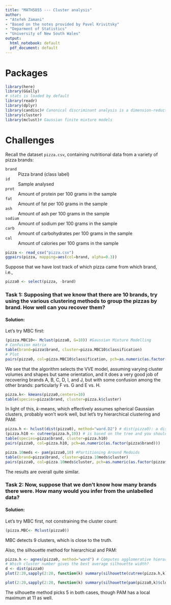 ```yaml
---
title: "MATH5855 --- Cluster analysis"
author:
- "Atefeh Zamani"
- "Based on the notes provided by Pavel Krivitsky"
- "Deparment of Statistics"
- "University of New South Wales"
output:
  html_notebook: default
  pdf_document: default
---
```



# Packages

```r
library(here)
library(GGally)
# stats is loaded by default
library(readr)
library(dplyr)
library(candisc)# Canonical discriminant analysis is a dimension-reduction technique related to principal component analysis and canonical correlation.
library(cluster)
library(mclust)# Gaussian finite mixture models 
```


# Challenges

Recall the dataset `pizza.csv`, containing nutritional data from a variety of pizza brands:

`brand`
: Pizza brand (class label)

`id`
: Sample analysed

`prot`
: Amount of protein per 100 grams in the sample

`fat`
: Amount of fat per 100 grams in the sample

`ash`
: Amount of ash per 100 grams in the sample

`sodium`
: Amount of sodium per 100 grams in the sample

`carb`
: Amount of carbohydrates per 100 grams in the sample

`cal`
: Amount of calories per 100 grams in the sample

```r
pizza <- read_csv("pizza.csv")
ggpairs(pizza, mapping=aes(col=brand, alpha=0.3))
```
Suppose that we have lost track of which pizza came from which brand, i.e., 
```r
pizza0 <- select(pizza, -brand)
```

### Task 1: Supposing that we know that there are 10 brands, try using the various clustering methods to group the pizzas by brand. How well can you recover them?

#### Solution:
Let's try MBC first:
```r
(pizza.MBC10<- Mclust(pizza0, G=10)) #Gaussian Mixture Modelling
# Confusion matrix
table(brand=pizza$brand, cluster=pizza.MBC10$classification)
# Plot
pairs(pizza0, col=pizza.MBC10$classification, pch=as.numeric(as.factor(pizza$brand))) # the used symbol indicates the true class
```
We see that the algorithm selects the VVE model, assuming varying cluster volumes and shapes but same orientation, and it does a very good job of recovering brands A, B, C, D, I, and J, but with some confusion among the other brands: particularly F vs. G and E vs. H.

```r
pizza.k<- kmeans(pizza0,centers=10)
table(species=pizza$brand, cluster=pizza.k$cluster)
```


In light of this, $k$-means, which effectively assumes spherical Gaussian clusters, probably won't work well, but let's try hierarchical clustering and PAM:
```r
pizza.h <- hclust(dist(pizza0), method="ward.D2") #	dist(pizza0): a dissimilarity structure as produced by dist (distance)
(pizza.h10 <- cutree(pizza.h,10)) # is based on the tree and you should specify the desired number(s) of groups or the cut height(s) (10 clusters)
table(species=pizza$brand, cluster=pizza.h10)
pairs(pizza0, col=pizza.h10, pch=as.numeric(as.factor(pizza$brand)))
```
```r
pizza.10meds <- pam(pizza0,10) #Partitioning Around Medoids
table(brand=pizza$brand, cluster=pizza.10meds$cluster)
pairs(pizza0, col=pizza.10meds$cluster, pch=as.numeric(as.factor(pizza$brand)))
```
The results are overall quite similar.

### Task 2: Now, suppose that we don't know how many brands there were. How many would you infer from the unlabelled data?

#### Solution:
Let's try MBC first, not constraining the cluster count:
```r
(pizza.MBC<- Mclust(pizza0))
```
MBC detects 9 clusters, which is close to the truth.


Also, the silhouette method for hierarchical and PAM:
```r
pizza.h <- agnes(pizza0, method="ward") # Computes agglomerative hierarchical clustering of the dataset. More flexible; see help.
# Which cluster number gives the best average silhouette width?
d <- dist(pizza0)
plot(2:20,sapply(2:20, function(k) summary(silhouette(cutree(pizza.h,k),d))$avg.width))
```
```r
plot(2:20,sapply(2:20, function(k) summary(silhouette(pam(pizza0,k)$cluster,d))$avg.width))
```
The silhouette method picks 5 in both cases, though PAM has a local maximum at 11 as well.